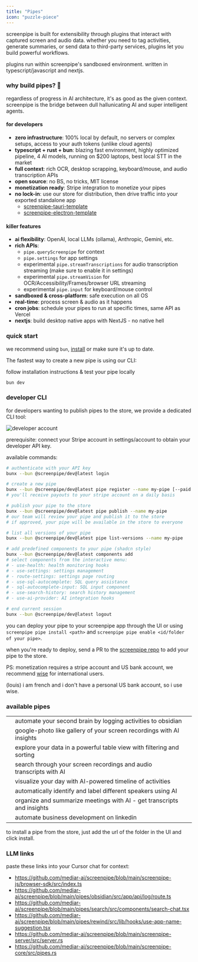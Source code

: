 ```yaml
---
title: "Pipes"
icon: "puzzle-piece"
---
```


screenpipe is built for extensibility through plugins that interact with captured screen and audio data. whether you need to tag activities, generate summaries, or send data to third-party services, plugins let you build powerful workflows.

plugins run within screenpipe's sandboxed environment. written in typescript/javascript and nextjs.

### why build pipes? 🚀

regardless of progress in AI architecture, it's as good as the given context. screenpipe is the bridge between dull hallunicating AI and super intelligent agents.

#### for developers

- **zero infrastructure**: 100% local by default, no servers or complex setups, access to your auth tokens (unlike cloud agents)
- **typescript + rust + bun**: blazing fast environment, highly optimized pipeline, 4 AI models, running on $200 laptops, best local STT in the market
- **full context**: rich OCR, desktop scrapping, keyboard/mouse, and audio transcription APIs
- **open source**: no BS, no tricks, MIT license
- **monetization ready**: Stripe integration to monetize your pipes
- **no lock-in**: use our store for distribution, then drive traffic into your exported standalone app
  - [screenpipe-tauri-template](https://github.com/LorenzoBloedow/screenpipe-tauri-template-dev)
  - [screenpipe-electron-template](https://github.com/neo773/screenpipe-electron)

#### killer features

- **ai flexibility**: OpenAI, local LLMs (ollama), Anthropic, Gemini, etc.
- **rich APIs**:
  - `pipe.queryScreenpipe` for context
  - `pipe.settings` for app settings
  - experimental `pipe.streamTranscriptions` for audio transcription streaming (make sure to enable it in settings)
  - experimental `pipe.streamVision` for OCR/Accessibility/Frames/browser URL streaming
  - experimental `pipe.input` for keyboard/mouse control
- **sandboxed & cross-platform**: safe execution on all OS
- **real-time**: process screen & audio as it happens
- **cron jobs**: schedule your pipes to run at specific times, same API as Vercel
- **nextjs**: build desktop native apps with NextJS - no native hell

### quick start

we recommend using `bun`, [install](https://bun.sh/docs/installation) or make sure it's up to date.

The fastest way to create a new pipe is using our CLI:


follow installation instructions & test your pipe locally

```bash 
bun dev
```

### developer CLI

for developers wanting to publish pipes to the store, we provide a dedicated CLI tool:

![developer account](https://raw.githubusercontent.com/mediar-ai/screenpipe/main/content/developer-account.png)

prerequisite: connect your Stripe account in settings/account to obtain your developer API key.

available commands:

```bash 
# authenticate with your API key
bunx --bun @screenpipe/dev@latest login 

# create a new pipe
bunx --bun @screenpipe/dev@latest pipe register --name my-pipe [--paid --price 9.99] # MAKE SURE TO SET THE PRICE IF YOU WANT TO SELL IT - IRREVERSIBLE
# you'll receive payouts to your stripe account on a daily basis

# publish your pipe to the store
bunx --bun @screenpipe/dev@latest pipe publish --name my-pipe
# our team will review your pipe and publish it to the store
# if approved, your pipe will be available in the store to everyone

# list all versions of your pipe
bunx --bun @screenpipe/dev@latest pipe list-versions --name my-pipe

# add predefined components to your pipe (shadcn style)
bunx --bun @screenpipe/dev@latest components add
# select components from the interactive menu:
# - use-health: health monitoring hooks
# - use-settings: settings management
# - route-settings: settings page routing
# - use-sql-autocomplete: SQL query assistance
# - sql-autocomplete-input: SQL input component
# - use-search-history: search history management
# - use-ai-provider: AI integration hooks

# end current session
bunx --bun @screenpipe/dev@latest logout
```

you can deploy your pipe to your screenpipe app through the UI or using `screenpipe pipe install <path>` and `screenpipe pipe enable <id/folder of your pipe>`.

when you're ready to deploy, send a PR to the [screenpipe repo](https://github.com/mediar-ai/screenpipe) to add your pipe to the store.

PS: monetization requires a stripe account and US bank account, we recommend [wise](https://wise.com) for international users.

(louis) i am french and i don't have a personal US bank account, so i use wise.

### available pipes

|                        |                                                                        |      |
| ---------------------- | ---------------------------------------------------------------------- | ---- |
|                        | automate your second brain by logging activities to obsidian           |      |
|                        | google-photo like gallery of your screen recordings with AI insights   |      |
|                        | explore your data in a powerful table view with filtering and sorting  |      |
|                        | search through your screen recordings and audio transcripts with AI    |      |
|                        | visualize your day with AI-powered timeline of activities              |      |
|                        | automatically identify and label different speakers using AI           |      |
|                        | organize and summarize meetings with AI - get transcripts and insights |      |
|                        | automate business development on linkedin                              |      |

to install a pipe from the store, just add the url of the folder in the UI and click install.

### LLM links

paste these links into your Cursor chat for context:

- https://github.com/mediar-ai/screenpipe/blob/main/screenpipe-js/browser-sdk/src/index.ts
- https://github.com/mediar-ai/screenpipe/blob/main/pipes/obsidian/src/app/api/log/route.ts
- https://github.com/mediar-ai/screenpipe/blob/main/pipes/search/src/components/search-chat.tsx
- https://github.com/mediar-ai/screenpipe/blob/main/pipes/rewind/src/lib/hooks/use-app-name-suggestion.tsx
- https://github.com/mediar-ai/screenpipe/blob/main/screenpipe-server/src/server.rs
- https://github.com/mediar-ai/screenpipe/blob/main/screenpipe-core/src/pipes.rs
